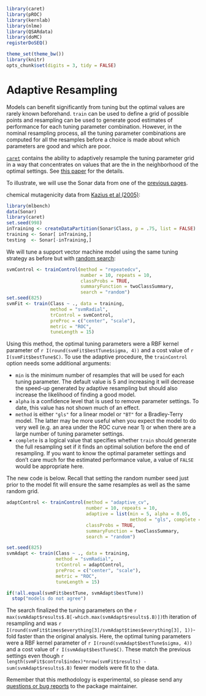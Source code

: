 ```r
library(caret)
library(pROC)
library(kernlab)
library(nlme)
library(QSARdata)
library(doMC)
registerDoSEQ()

theme_set(theme_bw())
library(knitr)
opts_chunk$set(digits = 3, tidy = FALSE)

```
# Adaptive Resampling

Models can benefit significantly from tuning but the optimal values are rarely known beforehand. `train` can be used to define a grid of possible points and resampling can be used to generate good estimates of performance for each tuning parameter combination. However, in the nominal resampling process, all the tuning parameter combinations are computed for all the resamples before a choice is made about which parameters are good and which are poor.

[`caret`](http://cran.r-project.org/web/packages/caret/index.html) contains the ability to adaptively resample the tuning parameter grid in a way that concentrates on values that are the in the neighborhood of the optimal settings. See [this paper](http://arxiv.org/abs/1405.6974) for the details.

To illustrate, we will use the Sonar data from one of the [previous pages](https://topepo.github.io/caret/model-training-and-tuning.html#tune). 


chemical mutagenicity data from [Kazius et al (2005)](http://pubs.acs.org/doi/abs/10.1021/jm040835a):

```r
library(mlbench)
data(Sonar)
library(caret)
set.seed(998)
inTraining <- createDataPartition(Sonar$Class, p = .75, list = FALSE)
training <- Sonar[ inTraining,]
testing  <- Sonar[-inTraining,]
```

We will tune a support vector machine model using the same tuning strategy as before but with [random search](https://topepo.github.io/caret/random-hyperparameter-search.html): 

```r
svmControl <- trainControl(method = "repeatedcv",
                           number = 10, repeats = 10,
                           classProbs = TRUE,
                           summaryFunction = twoClassSummary,
                           search = "random")
set.seed(825)
svmFit <- train(Class ~ ., data = training,
                method = "svmRadial", 
                trControl = svmControl, 
                preProc = c("center", "scale"),
                metric = "ROC",
                tuneLength = 15)
```

Using this method, the optimal tuning parameters were a RBF kernel parameter of `r I(round(svmFit$bestTune$sigma, 4))` and a cost value of `r I(svmFit$bestTune$C)`. To use the adaptive procedure, the `trainControl` option needs some additional arguments:

 - `min` is the minimum number of resamples that will be used for each tuning parameter. The default value is 5 and increasing it will decrease the speed-up generated by adaptive resampling but should also increase the likelihood of finding a good model.
 - `alpha` is a confidence level that is used to remove parameter settings. To date, this value has not shown much of an effect.
 - `method` is either `"gls"` for a linear model or `"BT"` for a Bradley-Terry model. The latter may be more useful when you expect the model to do very well (e.g. an area under the ROC curve near 1) or when there are a large number of tuning parameter settings.
 - `complete` is a logical value that specifies whether `train` should generate the full resampling set if it finds an optimal solution before the end of resampling. If you want to know the optimal parameter settings and don't care much for the estimated performance value, a value of `FALSE` would be appropriate here.

The new code is below. Recall that setting the random number seed just prior to the model fit will ensure the same resamples as well as the same random grid.

```r
adaptControl <- trainControl(method = "adaptive_cv",
                             number = 10, repeats = 10,
                             adaptive = list(min = 5, alpha = 0.05, 
                                             method = "gls", complete = TRUE),
                             classProbs = TRUE,
                             summaryFunction = twoClassSummary,
                             search = "random")

set.seed(825)
svmAdapt <- train(Class ~ ., data = training,
                  method = "svmRadial", 
                  trControl = adaptControl, 
                  preProc = c("center", "scale"),
                  metric = "ROC",
                  tuneLength = 15)
```
```r
if(!all.equal(svmFit$bestTune, svmAdapt$bestTune))
  stop("models do not agree")
```
The search finalized the tuning parameters on the `r max(svmAdapt$results$.B[-which.max(svmAdapt$results$.B)])`th iteration of resampling and was `r I(round(svmFit$times$everything[3]/svmAdapt$times$everything[3], 1))`-fold faster than the original analysis. Here, the optimal tuning parameters were a RBF kernel parameter of `r I(round(svmAdapt$bestTune$sigma, 4))` and a cost value of `r I(svmAdapt$bestTune$C)`. These match the previous settings even though `r length(svmFit$control$index)*nrow(svmFit$results) - sum(svmAdapt$results$.B)` fewer models were fit to the data. 

Remember that this methodology is experimental, so please send any [questions or bug reports](https://github.com/topepo/caret/issues) to the package maintainer.
